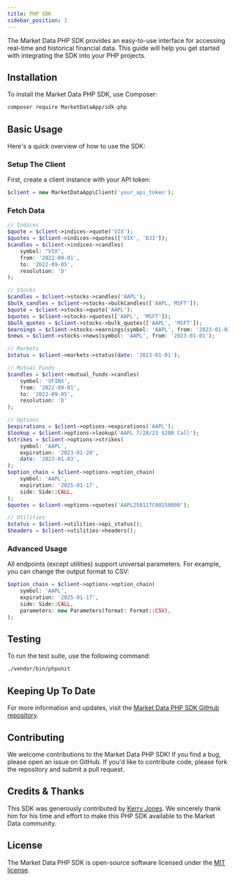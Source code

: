 ```yaml
---
title: PHP SDK
sidebar_position: 3
---
```


The Market Data PHP SDK provides an easy-to-use interface for accessing real-time and historical financial data. This guide will help you get started with integrating the SDK into your PHP projects.

## Installation

To install the Market Data PHP SDK, use Composer:

```bash
composer require MarketDataApp/sdk-php
```

## Basic Usage

Here's a quick overview of how to use the SDK:

### Setup The Client

First, create a client instance with your API token:

```php
$client = new MarketDataApp\Client('your_api_token');
```

### Fetch Data

```php
// Indices
$quote = $client->indices->quote('VIX');
$quotes = $client->indices->quotes(['VIX', 'DJI']);
$candles = $client->indices->candles(
    symbol: "VIX",
    from: '2022-09-01',
    to: '2022-09-05',
    resolution: 'D'
);

// Stocks
$candles = $client->stocks->candles('AAPL');
$bulk_candles = $client->stocks->bulkCandles(['AAPL, MSFT']);
$quote = $client->stocks->quote('AAPL');
$quotes = $client->stocks->quotes(['AAPL', 'MSFT']);
$bulk_quotes = $client->stocks->bulk_quotes(['AAPL', 'MSFT']);
$earnings = $client->stocks->earnings(symbol: 'AAPL', from: '2023-01-01');
$news = $client->stocks->news(symbol: 'AAPL', from: '2023-01-01');

// Markets
$status = $client->markets->status(date: '2023-01-01');

// Mutual Funds
$candles = $client->mutual_funds->candles(
    symbol: 'VFINX',
    from: '2022-09-01',
    to: '2022-09-05',
    resolution: 'D'
);

// Options
$expirations = $client->options->expirations('AAPL');
$lookup = $client->options->lookup('AAPL 7/28/23 $200 Call');
$strikes = $client->options->strikes(
    symbol: 'AAPL',
    expiration: '2023-01-20',
    date: '2023-01-03',
);
$option_chain = $client->options->option_chain(
    symbol: 'AAPL',
    expiration: '2025-01-17',
    side: Side::CALL,
);
$quotes = $client->options->quotes('AAPL250117C00150000');

// Utilities
$status = $client->utilities->api_status();
$headers = $client->utilities->headers();
```

### Advanced Usage

All endpoints (except utilities) support universal parameters. For example, you can change the output format to CSV:

```php
$option_chain = $client->options->option_chain(
    symbol: 'AAPL',
    expiration: '2025-01-17',
    side: Side::CALL,
    parameters: new Parameters(format: Format::CSV),
);
```

## Testing

To run the test suite, use the following command:

```bash
./vendor/bin/phpunit
```

## Keeping Up To Date

For more information and updates, visit the [Market Data PHP SDK GitHub repository](https://github.com/MarketDataApp/sdk-php).

## Contributing

We welcome contributions to the Market Data PHP SDK! If you find a bug, please open an issue on GitHub. If you'd like to contribute code, please fork the repository and submit a pull request.

## Credits & Thanks

This SDK was generously contributed by [Kerry Jones](https://github.com/KerryJones). We sincerely thank him for his time and effort to make this PHP SDK available to the Market Data community.

## License

The Market Data PHP SDK is open-source software licensed under the [MIT license](https://github.com/MarketDataApp/sdk-php/tree/main?tab=MIT-1-ov-file).
